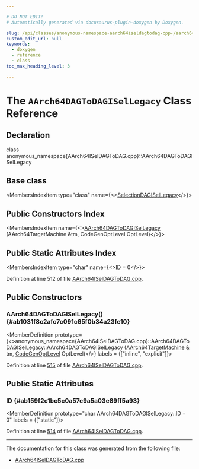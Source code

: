 ```yaml
---

# DO NOT EDIT!
# Automatically generated via docusaurus-plugin-doxygen by Doxygen.

slug: /api/classes/anonymous-namespace-aarch64iseldagtodag-cpp-/aarch64dagtodagisellegacy
custom_edit_url: null
keywords:
  - doxygen
  - reference
  - class
toc_max_heading_level: 3

---
```





# The `AArch64DAGToDAGISelLegacy` Class Reference

<DoxygenPage pluginConfig={pluginConfig}>



## Declaration

<CodeBlock>class anonymous_namespace{AArch64ISelDAGToDAG.cpp}::AArch64DAGToDAGISelLegacy</CodeBlock>

## Base class

<MembersIndex>

<MembersIndexItem
  type="class"
  name={<><a href="/docs/api/classes/llvm/selectiondagisellegacy">SelectionDAGISelLegacy</a></>}>
</MembersIndexItem>

</MembersIndex>

## Public Constructors Index

<MembersIndex>

<MembersIndexItem
  name={<><a href="#ab1031f8c2afc7c091c65f0b34a23fe10">AArch64DAGToDAGISelLegacy</a> (AArch64TargetMachine &amp;tm, CodeGenOptLevel OptLevel)</>}>
</MembersIndexItem>

</MembersIndex>

## Public Static Attributes Index

<MembersIndex>

<MembersIndexItem
  type="char"
  name={<><a href="#ab159f2c1bc5c0a57e9a5a03e89ff5a93">ID</a> = 0</>}>
</MembersIndexItem>

</MembersIndex>


Definition at line 512 of file <a href="/docs/api/files/lib/lib/target/lib/target/aarch64/aarch64iseldagtodag-cpp">AArch64ISelDAGToDAG.cpp</a>.

<SectionDefinition>

## Public Constructors

### AArch64DAGToDAGISelLegacy() {#ab1031f8c2afc7c091c65f0b34a23fe10}

<MemberDefinition
  prototype={<>anonymous&#95;namespace&#123;AArch64ISelDAGToDAG.cpp&#125;::AArch64DAGToDAGISelLegacy::AArch64DAGToDAGISelLegacy (<a href="/docs/api/classes/llvm/aarch64targetmachine">AArch64TargetMachine</a> &amp; tm, <a href="/docs/api/namespaces/llvm/#a8ec1bf8d7b792ca9fac56f8514db18d2">CodeGenOptLevel</a> OptLevel)</>}
  labels = {["inline", "explicit"]}>

Definition at line <a href="/docs/api/files/lib/lib/target/lib/target/aarch64/aarch64iseldagtodag-cpp/#l00515">515</a> of file <a href="/docs/api/files/lib/lib/target/lib/target/aarch64/aarch64iseldagtodag-cpp">AArch64ISelDAGToDAG.cpp</a>.
</MemberDefinition>

</SectionDefinition>

<SectionDefinition>

## Public Static Attributes

### ID {#ab159f2c1bc5c0a57e9a5a03e89ff5a93}

<MemberDefinition
  prototype="char AArch64DAGToDAGISelLegacy::ID = 0"
  labels = {["static"]}>

Definition at line <a href="/docs/api/files/lib/lib/target/lib/target/aarch64/aarch64iseldagtodag-cpp/#l00514">514</a> of file <a href="/docs/api/files/lib/lib/target/lib/target/aarch64/aarch64iseldagtodag-cpp">AArch64ISelDAGToDAG.cpp</a>.
</MemberDefinition>

</SectionDefinition>

<hr/>

The documentation for this class was generated from the following file:

<ul>
<li><a href="/docs/api/files/lib/lib/target/lib/target/aarch64/aarch64iseldagtodag-cpp">AArch64ISelDAGToDAG.cpp</a></li>
</ul>

</DoxygenPage>
